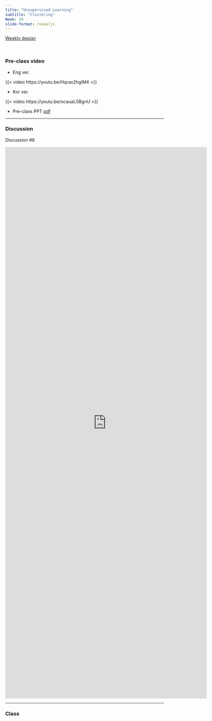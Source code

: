 ```yaml
---
title: "Unsupervised Learning"
subtitle: "Clustering"
Week: 10
slide-format: revealjs
---
```


[Weekly design](https://changjunlee.com/teaching/ml101/weekly/)

<br>

### Pre-class video

- Eng ver.

{{< video https://youtu.be/Hqrax2hgiM4 >}}

- Kor ver.

{{< video https://youtu.be/ocauaL0BgnU >}}

- Pre-class PPT [pdf](content/ML_pre_09.pdf)

------------------------------------------------------------------------

### Discussion

Discussion #8 

<iframe src="https://docs.google.com/forms/d/e/1FAIpQLSc8eic1GukZRFUCpxM19eSP7mMioTvJJSIuJSnWy5ioooIMTA/viewform?embedded=true" width="640" height="1750" frameborder="0" marginheight="0" marginwidth="0">Loading…</iframe>

------------------------------------------------------------------------


### Class


